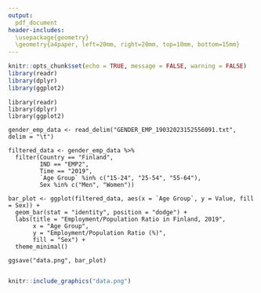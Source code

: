 ```yaml
---
output:
  pdf_document
header-includes:
  \usepackage{geometry}
  \geometry{a4paper, left=20mm, right=20mm, top=10mm, bottom=15mm}
---
```


```r
knitr::opts_chunk$set(echo = TRUE, message = FALSE, warning = FALSE)
library(readr)
library(dplyr)
library(ggplot2)
```

```
library(readr)
library(dplyr)
library(ggplot2)

gender_emp_data <- read_delim("GENDER_EMP_19032023152556091.txt", delim = "\t")

filtered_data <- gender_emp_data %>%
  filter(Country == "Finland",
         IND == "EMP2",
         Time == "2019",
         `Age Group` %in% c("15-24", "25-54", "55-64"),
         Sex %in% c("Men", "Women"))

bar_plot <- ggplot(filtered_data, aes(x = `Age Group`, y = Value, fill = Sex)) +
  geom_bar(stat = "identity", position = "dodge") +
  labs(title = "Employment/Population Ratio in Finland, 2019",
       x = "Age Group",
       y = "Employment/Population Ratio (%)",
       fill = "Sex") +
  theme_minimal()

ggsave("data.png", bar_plot)


```

```r
knitr::include_graphics("data.png")
```